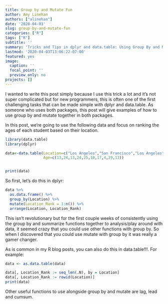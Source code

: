 ```yaml
---
title: Group by and Mutate Fun
author: Amy Linehan
authors: ["alinehan"]
date: '2020-04-03'
slug: group-by-and-mutate-fun
categories: ["R"]
tags: ["R"]
subtitle: ''
summary: 'Tricks and Tips in dplyr and data.table: Using Group By and Mutate Together'
lastmod: '2020-04-03T13:06:22-07:00'
featured: yes
image:
  caption: ''
  focal_point: ''
  preview_only: no
projects: []
---
```


I wanted to write this post simply because I use this trick a lot and it's not super complicated but for new programmers, this is often one of the first challenging tasks that can be made simple with dplyr and data.table. As someone who uses both packages, this post will give examples of how to use group by and mutate together in both packages. 

In this post, we're going to use the following data and focus on ranking the ages of each student based on their location. 

```r
library(data.table)
library(dplyr) 
```
```r

data<-data.table(Location=c("Los Angeles","San Francisco","Los Angeles","New York","New York","New York","Los Angeles","New York","New York","Los Angeles"),
                 Age=c(13,24,13,24,25,18,17,4,29,13))


print(data)

```


So first, let's do this in dplyr:

```r
data %>% 
  as.data.frame() %>% 
  group_by(Location) %>% 
  mutate(Location_Rank = 1:n()) %>% 
  arrange(Location, Location_Rank)

```

This isn't revolutionary but for the first couple weeks of consistently using the group by and summarize functions together to analysis/play around with data, it seemed crazy that you could use other functions with group by. So when I discovered that you could use mutate with group by it was really a gamer changer.

As is common in my R blog posts, you can also do this in data.table!!!. For example: 


```r
data <- as.data.table(data)

data[, Location_Rank := seq_len(.N), by = Location]
data[, Location_Rank := rowid(Location)]
print(data)

```

Other useful functions to use alongside group by and mutate are lag, lead and cumsum. 



